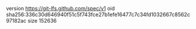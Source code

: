 version https://git-lfs.github.com/spec/v1
oid sha256:336c30d646940f51c5f743fce27b1efe16477c7c34fd1032667c8562c97182ac
size 152636
